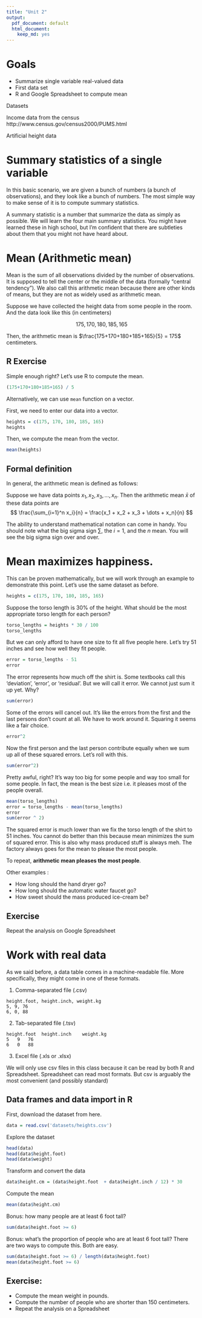 ```yaml
---
title: "Unit 2"
output:
  pdf_document: default
  html_document:
    keep_md: yes
---
```


# Goals

* Summarize single variable real-valued data
* First data set 
* R and Google Spreadsheet to compute mean

Datasets

Income data from the census
http://www.census.gov/census2000/PUMS.html

Artificial height data

# Summary statistics of a single variable

In this basic scenario, we are given a bunch of numbers (a bunch of observations), and they look like a bunch of numbers. The most simple way to make sense of it is to compute summary statistics.

A summary statistic is a number that summarize the data as simply as possible. We will learn the four main summary statistics. You might have learned these in high school, but I’m confident that there are subtleties about them that you might not have heard about. 

\pagebreak

# Mean (Arithmetic mean)
Mean is the sum of all observations divided by the number of observations. It is supposed to tell the center or the middle of the data (formally “central tendency”). We also call this arithmetic mean because there are other kinds of means, but they are not as widely used as arithmetic mean.

Suppose we have collected the height data from some people in the room. And the data look like this (in centimeters)

$$175, 170, 180, 185, 165 $$

Then, the arithmetic mean is $\frac{175+170+180+185+165}{5} = 175$ centimeters.

## R Exercise
Simple enough right? Let's use R to compute the mean. 
```r
(175+170+180+185+165) / 5
```

Alternatively, we can use `mean` function on a vector.

First, we need to enter our data into a vector.
```r
heights = c(175, 170, 180, 185, 165)
heights
```

Then, we compute the mean from the vector.
```r
mean(heights)
```

## Formal definition
In general, the arithmetic mean is defined as follows:

Suppose we have data points $x_1,x_2,x_3,\dots,x_n$. Then the arithmetic mean $\bar{x}$ of these data points are 
$$ \frac{\sum_{i=1}^n x_i}{n} = \frac{x_1 + x_2 + x_3 + \dots + x_n}{n} $$

The ability to understand mathematical notation can come in handy. You should note what the big sigma sign $\sum$, the $i=1$, and the $n$ mean. You will see the big sigma sign over and over. 

\pagebreak

# Mean maximizes happiness. 

This can be proven mathematically, but we will work through an example to demonstrate this point. Let’s use the same dataset as before. 
```r
heights = c(175, 170, 180, 185, 165)
```
Suppose the torso length is 30% of the height. What should be the most appropriate torso length for each person?  
```r
torso_lengths = heights * 30 / 100
torso_lengths
```
But we can only afford to have one size to fit all five people here. Let’s try 51 inches and see how well they fit people.
```r
error = torso_lengths - 51
error
```

The error represents how much off the shirt is. Some textbooks call this ‘deviation’, ‘error’, or ‘residual’. But we will call it error. We cannot just sum it up yet. Why? 

```r
sum(error)
```

Some of the errors will cancel out. It’s like the errors from the first and the last persons don’t count at all. We have to work around it. Squaring it seems like a fair choice.

```r
error^2
```

Now the first person and the last person contribute equally when we sum up all of these squared errors. Let’s roll with this.
```r
sum(error^2)
```

Pretty awful, right? It’s way too big for some people and way too small for some people. In fact, the mean is the best size i.e. it pleases most of the people overall. 
```r
mean(torso_lengths)
error = torso_lengths - mean(torso_lengths)
error
sum(error ^ 2)
```

The squared error is much lower than we fix the torso length of the shirt to 51 inches. 
You cannot do better than this because mean minimizes the sum of squared error. This is also why mass produced stuff is always meh. The factory always goes for the mean to please the most people. 

To repeat, **arithmetic mean pleases the most people**.

Other examples : 

* How long should the hand dryer go? 
* How long should the automatic water faucet go?
* How sweet should the mass produced ice-cream be?

## Exercise
Repeat the analysis on Google Spreadsheet

\pagebreak

# Work with real data

As we said before, a data table comes in a machine-readable file. More specifically, they might come in one of these formats.

1. Comma-separated file (.csv)
```
height.foot, height.inch, weight.kg
5, 9, 76
6, 0, 88
```

2. Tab-separated file (.tsv)
```
height.foot  height.inch	weight.kg
5	9	76
6	0	88
```

3. Excel file (.xls or .xlsx)

We will only use csv files in this class because it can be read by both R and Spreadsheet. Spreadsheet can read most formats. But csv is arguably the most convenient (and possibly standard)

## Data frames and data import in R

First, download the dataset from here.
```r
data = read.csv('datasets/heights.csv')
```

Explore the dataset
```r
head(data)
head(data$height.foot)
head(data$weight)
```
Transform and convert the data
```r
data$height.cm = (data$height.foot  + data$height.inch / 12) * 30
```
Compute the mean
```r
mean(data$height.cm)
```

Bonus: how many people are at least 6 foot tall?
```r
sum(data$height.foot >= 6)
```
Bonus: what's the proportion of people who are at least 6 foot tall? There are two ways to compute this. Both are easy.
```r
sum(data$height.foot >= 6) / length(data$height.foot)
mean(data$height.foot >= 6)
```
## Exercise:

* Compute the mean weight in pounds.
* Compute the number of people who are shorter than 150 centimeters.
* Repeat the analysis on a Spreadsheet
